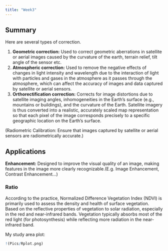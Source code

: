 ```yaml
---
title: "Week3"
---
```


## Summary

Here are several types of correction.

1.  **Geometric correction:** Used to correct geometric aberrations in satellite or aerial images caused by the curvature of the earth, terrain relief, tilt angle of the sensor etc.
2.  **Atmospheric correction:** Used to remove the negative effects of changes in light intensity and wavelength due to the interaction of light with particles and gases in the atmosphere as it passes through the atmosphere, which can affect the accuracy of images and data captured by satellite or aerial sensors.
3.  **Orthorectification correction:** Corrects for image distortions due to satellite imaging angles, inhomogeneities in the Earth's surface (e.g., mountains or buildings), and the curvature of the Earth. Satellite imagery is thus converted into a realistic, accurately scaled map representation so that each pixel of the image corresponds precisely to a specific geographic location on the Earth's surface.

(Radiometric Calibration: Ensure that images captured by satellite or aerial sensors are radiometrically accurate.)

## Applications

**Enhancement:** Designed to improve the visual quality of an image, making features in the image more clearly recognizable.(E.g. Image Enhancement, Contrast Enhancement...)

### **Ratio**

According to the practice, Normalized Difference Vegetation Index (NDVI) is primarily used to assess the density and health of surface vegetation. Based on the reflective properties of vegetation to solar radiation, especially in the red and near-infrared bands. Vegetation typically absorbs most of the red light (for photosynthesis) while reflecting more radiation in the near-infrared band.

My study area plot:

```r

!(Pics/Rplot.png)
```
